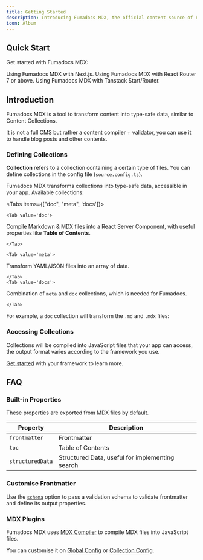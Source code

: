 ```yaml
---
title: Getting Started
description: Introducing Fumadocs MDX, the official content source of Fumadocs.
icon: Album
---
```


## Quick Start

Get started with Fumadocs MDX:

<Cards>
  <Card title="Next.js" href="/docs/mdx/next">
    Using Fumadocs MDX with Next.js.
  </Card>
  <Card title="React Router" href="/docs/mdx/vite/react-router">
    Using Fumadocs MDX with React Router 7 or above.
  </Card>
  <Card title="Tanstack Start" href="/docs/mdx/vite/tanstack">
    Using Fumadocs MDX with Tanstack Start/Router.
  </Card>
</Cards>

## Introduction

Fumadocs MDX is a tool to transform content into type-safe data, similar to Content Collections.

It is not a full CMS but rather a content compiler + validator, you can use it to handle blog posts and other contents.

### Defining Collections

**Collection** refers to a collection containing a certain type of files. You can define collections in the config file (`source.config.ts`).

Fumadocs MDX transforms collections into type-safe data, accessible in your app. Available collections:

<Tabs items={["doc", "meta", 'docs']}>

    <Tab value='doc'>

Compile Markdown & MDX files into a React Server Component, with useful properties like **Table of Contents**.


    </Tab>

    <Tab value='meta'>

Transform YAML/JSON files into an array of data.


    </Tab>
    <Tab value='docs'>

Combination of `meta` and `doc` collections, which is needed for Fumadocs.


    </Tab>

</Tabs>

For example, a `doc` collection will transform the `.md` and `.mdx` files:

<Files>
  <Folder name="folder" defaultOpen>
    <File name="ui.md" />
  </Folder>
  <File name="hello.md" />
  <File name="index.mdx" />
  <File
    name="meta.json"
    className="opacity-50 cursor-not-allowed"
    aria-disabled
  />
</Files>

### Accessing Collections

Collections will be compiled into JavaScript files that your app can access, the output format varies according to the framework you use.

[Get started](#quickstart) with your framework to learn more.

## FAQ

### Built-in Properties

These properties are exported from MDX files by default.

| Property         | Description                                     |
| ---------------- | ----------------------------------------------- |
| `frontmatter`    | Frontmatter                                     |
| `toc`            | Table of Contents                               |
| `structuredData` | Structured Data, useful for implementing search |

### Customise Frontmatter

Use the [`schema`](/docs/mdx/collections#schema-1) option to pass a validation schema to validate frontmatter and define its output properties.

### MDX Plugins

Fumadocs MDX uses [MDX Compiler](https://mdxjs.com/packages/mdx) to compile MDX files into JavaScript files.

You can customise it on [Global Config](/docs/mdx/global#mdx-options) or [Collection Config](/docs/mdx/collections#mdxoptions).
